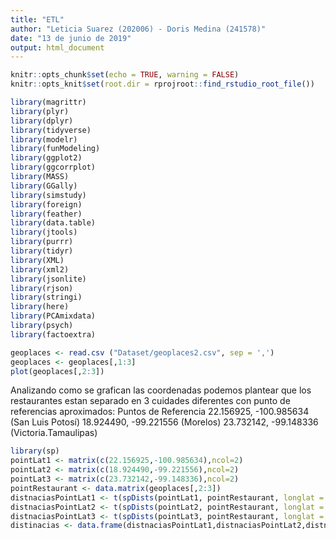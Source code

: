 ```yaml
---
title: "ETL"
author: "Leticia Suarez (202006) - Doris Medina (241578)"
date: "13 de junio de 2019"
output: html_document
---
```


```r
knitr::opts_chunk$set(echo = TRUE, warning = FALSE)
knitr::opts_knit$set(root.dir = rprojroot::find_rstudio_root_file())
```

```r
library(magrittr)
library(plyr)
library(dplyr)
library(tidyverse)
library(modelr)
library(funModeling)
library(ggplot2)
library(ggcorrplot)
library(MASS)
library(GGally)
library(simstudy)
library(foreign)
library(feather)
library(data.table)
library(jtools)
library(purrr)
library(tidyr)
library(XML)
library(xml2)
library(jsonlite)
library(rjson)
library(stringi)
library(here)
library(PCAmixdata)
library(psych)
library(factoextra)
```




```r
geoplaces <- read.csv ("Dataset/geoplaces2.csv", sep = ',')
geoplaces <- geoplaces[,1:3]
plot(geoplaces[,2:3])
```
Analizando como se grafican las coordenadas podemos plantear que los restaurantes estan separado en 3 cuidades diferentes con punto de referencias aproximados:
Puntos de Referencia
22.156925, -100.985634 (San Luis Potosí)
18.924490, -99.221556 (Morelos)
23.732142, -99.148336 (Victoria.Tamaulipas)

```r
library(sp)
pointLat1 <- matrix(c(22.156925,-100.985634),ncol=2)
pointLat2 <- matrix(c(18.924490,-99.221556),ncol=2)
pointLat3 <- matrix(c(23.732142,-99.148336),ncol=2)
pointRestaurant <- data.matrix(geoplaces[,2:3])
distnaciasPointLat1 <- t(spDists(pointLat1, pointRestaurant, longlat = TRUE))
distnaciasPointLat2 <- t(spDists(pointLat2, pointRestaurant, longlat = TRUE))
distnaciasPointLat3 <- t(spDists(pointLat3, pointRestaurant, longlat = TRUE))
distinacias <- data.frame(distnaciasPointLat1,distnaciasPointLat2,distnaciasPointLat3)

```

















```r

```

